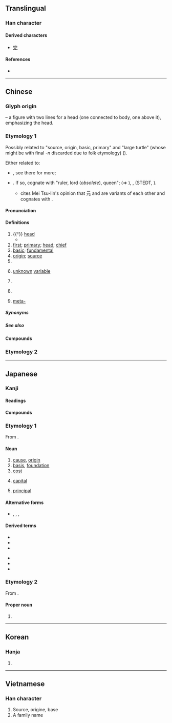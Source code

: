 {{also|兀|示|亓}}
{{character info/new}}
==Translingual==
{{stroke order}}

===Han character===
{{Han char|rn=10|rad=儿|as=02|sn=4|four=10211|canj=MMU|ids=⿱一兀,⿱二儿}}

====Derived characters====
* [[完]]

====References====
* {{Han ref|kx=0123.060|dkj=01340|dj=0258.030|hdz=10264.060|uh=5143}}

----

==Chinese==
{{zh-forms}}
{{zh-wp}}

===Glyph origin===
{{Han etyl}}
{{liushu|p}} – a figure with two lines {{zh-l|*二}} for a head (one connected to body, one above it), emphasizing the head.

===Etymology 1===
Possibly related to {{och-l|原}} "source, origin, basic, primary" and {{och|黿}} "large turtle" (whose {{w|back-formation}} might be {{och-l|鰲}} with final ''-n'' discarded due to folk etymology) ({{zh-ref|Schuessler, 2007}}).

Either related to: 
*{{och-l|高}}, see there for more;
*{{cog|tbq-pro|*m~s-gaw||head}}. If so, cognate with {{och-l|后}} "ruler, lord (''obsolete''), queen"; {{cog|bo|མགོ||head, summit, beginning}} (⇒ {{m|bo|མགོ.དཔོན||headman}}), {{cog|grt|sko ||skull}}, {{cog|tji|kho⁵⁵ pa⁵⁵||head}} (STEDT, {{zh-ref|Schuessler, 2007}}).  
**{{zh-ref|Thurgood (1985)}} cites Mei Tsu-lin's opinion that 元 and {{och-l|君}} are variants of each other and cognates with {{cog|bo|མགོན||protector; master; lord}}.

====Pronunciation====
{{zh-pron
|m=yuán
|m-s=
|c=jyun4
|c-t=
|g=
|h=pfs=ngièn/ngiàn;gd=ngian2
|j=
|mb=ngṳ̂ing
|md=nguòng
|mn=goân
|mn-t=nguang5/nguêng5/ngang5
|mn-t_note=nuang5 - Shantou; nguêng5 - Chaozhou; ngang5 - used in {{zh-l|*開元}}
|w=3nyoe,3hhyoe
|x=
|mc=y
|oc=y
|ma=y
|cat=n,a,pn,cls
}}

====Definitions====
{{zh-hanzi}}

# {{†}} [[head]]
#* {{zh-syn|頭}}
# [[first]]; [[primary]]; [[head]]; [[chief]]
# [[basic]]; [[fundamental]]
# [[origin]]; [[source]]
# {{zh-classifier|[[yuan]] or [[dollar]]s}}
# {{lb|zh|mathematics}} [[unknown]] [[variable]]
# {{zh-div|朝}} {{w|Yuan Dynasty}}
# {{surname|lang=zh}}
# {{lb|zh|prefix}} [[meta-]]

=====Synonyms=====
{{zh-dial}}

=====See also=====
{{zh-Chinese dynasties}}

====Compounds====
{{zh-der|元寶|元旦|元件|元老|元年|元配|元氣|元日|元首|元帥|元素|元素符號|元宵|元宵節|元凶|元勳|元魚|元月|一元|一元化|一元大武|一元復始|一元論|一元酸|七元|三元|三元及第|三元合金|三朝元老|上元|上元節|下元|下元節|中元|中元普渡|中元節|中狀元|主元音|乾元|二元論|二元運算|二元酸|五燈會元|亞元|位元|位元組|低元音|住宅單元|倪元璐|傷元氣|元世祖|元元|元元本本|元功|元勛|元化|元史|元后|元君|元命|元和|元和腳|元和體|元四大家|元因|元士|元夜|元太宗|元太祖|元好問|元妃|元始|元始天尊|元子|元宰|元寶楓|元尚篇|元微之|元惡|元惡大奸|元惡大憝|元戎|元智大學|元曲|元書紙|元會|元服|元朝|元本|元燈|元生代|元白|元祕史|元神|元稹|元精|元結|元緒|元老院|元聖|元色|元謀猿人|元辰|元雜劇|元音|元麥|元龍高臥|光電元件|八元|公元|冊府元龜|分渾元|前元音|包元兒|化學元素|半低元音|半元音|半合元音|半閉元音|半開元音|半高元音|南元|合口元音|合金元素|喪元|單元|單元劇|單元音|圓脣元音|坤元|壓倒元白|壽元|夏元瑜|多元化|多元性|多元論|大三元|大元帥|大春元|大秋元|大經元|太元|央元音|字元|宋元學案|尖元音|展脣元音|後元音|復元|微量元素|戴表元|捲舌元音|掄元|控制單元|搖元宵|改元|數元|新元史|新紀元|易元吉|春元演習|晉元帝|曆元|會元|未知元|朱元璋|李元簇|柳宗元|案元|梁元帝|標準元音|歐元|歐洲美元|歸元|殿元|汪元量|油元|泰元|混元|渾元|狀元|狀元及第|狀元籌|狀元紅|狀元餅|當元|省元|真元|萬元戶|稀土元素|程元振|糕元寶|紀元|經元|美元|腎元|膠元蛋白|舌尖元音|舌面元音|華元|蔡元培|虎體元斑|補元氣|複元音|複合元音|西元|西曆紀元|解元|記憶單元|謝晉元|貢元|趙元任|趙元昊|連中三元|還元返本|鄭元和|酈道元|重元素|金屬元素|鉤元提要|銀元|開元|開元禮|開元通寶|開元錄|開元雜報|開口元音|開國元勛|關元|阮元|降元音|隱生元|顏元|顯生元|養元|高元音|黎元|黎元洪|鼎元|鼎元之分|鼻化元音|元謀}}

===Etymology 2===
{{zh-see|圓|ss}}
{{zh-cat|Beginning|Money}}

----

==Japanese==

===Kanji===
{{ja-kanji|grade=2|rs=儿02}}

====Readings====
{{ja-readings
|goon=ごん
|kanon=げん
|toon=がん
|kun=もと-, こうべ-
|nanori=はじめ
}}

====Compounds====
{{der3-u|lang=ja
|{{ja-r|元気|げんき}}
|{{ja-r|元凶|げんきょう}}
|{{ja-r|元金|がんきん}}
|{{ja-r|元号|げんごう}}
|{{ja-r|元日|がんじつ}}
|{{ja-r|元首|げんしゅ}}, {{ja-r|元%首|もと%くび}}
|{{ja-r|元帥|げんすい}}
|{{ja-r|元%祖|がん%そ}}
|{{ja-r|元素|げんそ}}
|{{ja-r|元旦|がんたん}}
|{{ja-r|元朝|がんちょう}}, {{ja-r|元朝|げんちょう}}
|{{ja-r|元服|げんぷく}}
|{{ja-r|元本|がんぽん}}
|{{ja-r|元来|がんらい}}
|{{ja-r|元悪|げんあく}}
|{{ja-r|元%価|げん%か}}
|{{ja-r|元兇|げんきょう}}
|{{ja-r|元勲|げんくん}}
|{{ja-r|元軍|げんぐん}}
|{{ja-r|元元|もともと}}, {{ja-r|元々|もともと}}
|{{ja-r|元高|もとだか}}
|{{ja-r|元三|^もとみ}}
|{{ja-r|元始|げんし}}
|{{ja-r|元%手|もと%で}}
|{{ja-r|元鞘|もとさや}}
|{{ja-r|元職|げんしょく}}
|{{ja-r|元栓|もとせん}}
|{{ja-r|元%値|もと%ね}}
|{{ja-r|元%帳|もと%ちょう}}
|{{ja-r|元%締|もと%じ}}
|{{ja-r|元%入%金|もと%にゅう%きん}}
|{{ja-r|元年|がんねん}}
|{{ja-r|元標|げんぴょう}}
|{{ja-r|元方|もとかた}}
|{{ja-r|元利|がんり}}
|{{ja-r|元老|げんろう}}
|{{ja-r|元禄|げんろく}}
|{{ja-r|元寇|げんこう}}
|{{ja-r|お手%元|おて%もと}}, {{ja-r|御手%元|おて%もと}}
}}

===Etymology 1===
{{ja-kanjitab|もと|yomi=k}}
From {{inh|ja|jpx-pro|*mətə}}.

====Noun====
{{ja-noun|もと}}

# [[cause]], [[origin]]
# [[basis]], [[foundation]]
# [[cost]]
#: {{ja-usex|元がとれる|もと が とれる|to be able to cover the cost}}
# {{lb|ja|finance|sort=もと}} [[capital]]
# [[principal]]

====Alternative forms====
* {{l|ja|本}}, {{l|ja|原}}, {{l|ja|基}}, {{l|ja|素}}

====Derived terms====
{{der-top}}
* {{l|ja|もとに}}
* {{l|ja|元は}}
* {{l|ja|元より}}
{{der-mid}}
* {{l|ja|元売り}}
* {{l|ja|元結い}}
* {{l|ja|元通り}}
{{der-bottom}}

===Etymology 2===
From {{ja-r|始め|はじめ|beginning}}.

====Proper noun====
{{ja-pos|はじめ|proper}}

# {{given name|male|lang=ja|sort=はじめ}}

----

==Korean==

===Hanja===
{{ko-hanja/new|으뜸|원}}

# {{defn|lang=ko|sort=儿02}}

----

==Vietnamese==

===Han character===
{{vi-hantu|[[nguyên]]|rs=儿02}}

# Source, origine, base
# A family name